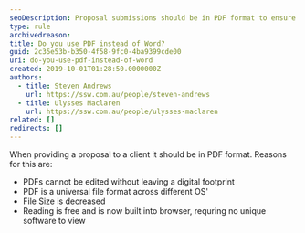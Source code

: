 ```yaml
---
seoDescription: Proposal submissions should be in PDF format to ensure security and universality across different operating systems.
type: rule
archivedreason:
title: Do you use PDF instead of Word?
guid: 2c35e53b-b350-4f58-9fc0-4ba9399cde00
uri: do-you-use-pdf-instead-of-word
created: 2019-10-01T01:28:50.0000000Z
authors:
  - title: Steven Andrews
    url: https://ssw.com.au/people/steven-andrews
  - title: Ulysses Maclaren
    url: https://ssw.com.au/people/ulysses-maclaren
related: []
redirects: []
---
```


When providing a proposal to a client it should be in PDF format. Reasons for this are:
- PDFs cannot be edited without leaving a digital footprint
- PDF is a universal file format across different OS'
- File Size is decreased
- Reading is free and is now built into browser, requring no unique software to view